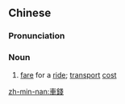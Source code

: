 {{also|车钱}}
==Chinese==
{{zh-forms|s=车钱}}

===Pronunciation===
{{zh-pron
|m=chēqián
|c=ce1 cin4-2
|mn=chhia-chîⁿ
|cat=n
}}

===Noun===
{{zh-noun}}

# [[fare]] for a [[ride]]; [[transport]] [[cost]]

[[zh-min-nan:車錢]]